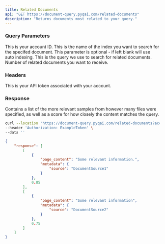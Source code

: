 ```yaml
---
title: Related Documents
api: "GET https://document-query.pyqai.com/related-documents"
description: "Returns documents most related to your query."
---
```


### Query Parameters

<ParamField query="account_id" type="int" required>
  This is your account ID.
</ParamField>

<ParamField query="index_name" type="string">
  This is the name of the index you want to search for the specifed document. This parameter is optional - if left blank will use auto indexing.
</ParamField>

<ParamField query="input_sequence" type="string" required>
  This is the query we use to search for related documents.
</ParamField>

<ParamField query="num_docs" type="int" required>
  Number of related documents you want to receive.
</ParamField>

### Headers

<ParamField header="Authorization" type="string" required>
  This is your API token associated with your account.
</ParamField>

### Response

<ResponseField name="response" type="list">
  Contains a list of the more relevant samples from however many files were specified, as well as a score for how closely the content matches the query.
</ResponseField>

<RequestExample>

```bash Example Request
curl --location 'https://document-query.pyqai.com/related-documents?account_id=ExampleAccountId&index_name=ExampleIndexName&input_sequence=ExampleQueryt&num_docs=ExampleNumDocs' \
--header 'Authorization: ExampleToken' \
--data ''
```

</RequestExample>

<ResponseExample>

```json Response
{
    "response": [
        [
            {
                "page_content": "Some relevant information.",
                "metadata": {
                    "source": "DocumentSource1"
                }
            },
            0.85
        ],
        [
            {
                "page_content": "Some relevant information",
                "metadata": {
                    "source": "DocumentSource2"
                }
            },
            0.75
        ]
    ]
}
```

</ResponseExample>
